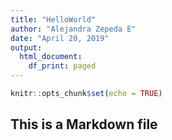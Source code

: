 ```yaml
---
title: "HelloWorld"
author: "Alejandra Zepeda E"
date: "April 20, 2019"
output:
  html_document:
    df_print: paged
---
```


```r
knitr::opts_chunk$set(echo = TRUE)
```

## This is a Markdown file
